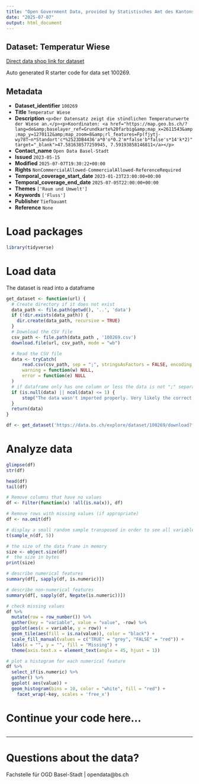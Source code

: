 ```yaml
---
title: "Open Government Data, provided by Statistisches Amt des Kantons Basel-Stadt - Fachstelle OGD"
date: "2025-07-07"
output: html_document
---
```


## Dataset: Temperatur Wiese

[Direct data shop link for dataset](https://data.bs.ch/explore/dataset/100269)

Auto generated R starter code for data set 100269.

## Metadata

- **Dataset_identifier** `100269`
- **Title** `Temperatur Wiese`
- **Description** `<p>Der Datensatz zeigt die stündlichen Temperaturwerte der Wiese an.</p><p>Koordinaten: <a href="https://map.geo.bs.ch/?lang=de&amp;baselayer_ref=Grundkarte%20farbig&amp;map_x=2611543&amp;map_y=1270112&amp;map_zoom=8&amp;rl_features=Fp(fjytj-wy78T~n*Standort'c*%2523DB4436'a*0'o*0.2'm*false'b*false's*14'k*2)" target="_blank">47.581638577259945, 7.59193858146811</a></p>`
- **Contact_name** `Open Data Basel-Stadt`
- **Issued** `2023-05-15`
- **Modified** `2025-07-07T19:30:22+00:00`
- **Rights** `NonCommercialAllowed-CommercialAllowed-ReferenceRequired`
- **Temporal_coverage_start_date** `2023-01-23T23:00:00+00:00`
- **Temporal_coverage_end_date** `2025-07-05T22:00:00+00:00`
- **Themes** `['Raum und Umwelt']`
- **Keywords** `['Fluss']`
- **Publisher** `Tiefbauamt`
- **Reference** `None`


# Load packages

```r

library(tidyverse)
```

# Load data

The dataset is read into a dataframe

```r
get_dataset <- function(url) {
  # Create directory if it does not exist
  data_path <- file.path(getwd(), '..', 'data')
  if (!dir.exists(data_path)) {
    dir.create(data_path, recursive = TRUE)
  }
  # Download the CSV file
  csv_path <- file.path(data_path , '100269.csv')
  download.file(url, csv_path, mode = "wb")

  # Read the CSV file
  data <- tryCatch(
      read.csv(csv_path, sep = ";", stringsAsFactors = FALSE, encoding = "UTF-8"),
      warning = function(w) NULL,
      error = function(e) NULL
  )
  # if dataframe only has one column or less the data is not ";" separated
  if (is.null(data) || ncol(data) <= 1) {
      stop("The data wasn't imported properly. Very likely the correct separator couldn't be found.\nPlease check the dataset manually and adjust the code.")
  }
  return(data)
}
```

```r

df <- get_dataset('https://data.bs.ch/explore/dataset/100269/download?format=csv&timezone=Europe%2FZurich')

```

# Analyze data

```r

glimpse(df)
str(df)

head(df)
tail(df)

```

```r
# Remove columns that have no values
df <- Filter(function(x) !all(is.na(x)), df)

# Remove rows with missing values (if appropriate)
df <- na.omit(df)
```

```r
# display a small random sample transposed in order to see all variables
t(sample_n(df, 5))
```

```r
# the size of the data frame in memory
size <- object.size(df)
#  the size in bytes
print(size)
```

```r
# describe numerical features
summary(df[, sapply(df, is.numeric)])
```

```r
# describe non-numerical features
summary(df[, sapply(df, Negate(is.numeric))])
```

```r
# check missing values
df %>%
  mutate(row = row_number()) %>%
  gather(key = "variable", value = "value", -row) %>%
  ggplot(aes(x = variable, y = row)) +
  geom_tile(aes(fill = is.na(value)), color = "black") +
  scale_fill_manual(values = c("TRUE" = "grey", "FALSE" = "red")) +
  labs(x = "", y = "", fill = "Missing") +
  theme(axis.text.x = element_text(angle = 45, hjust = 1))
```

```r
# plot a histogram for each numerical feature
df %>%
  select_if(is.numeric) %>%
  gather() %>%
  ggplot( aes(value)) +
  geom_histogram(bins = 10, color = "white", fill = "red") +
    facet_wrap(~key, scales = 'free_x')
```

# Continue your code here...

```r

```
------------------------------------------------------------------------

# Questions about the data?

Fachstelle für OGD Basel-Stadt | opendata@bs.ch
